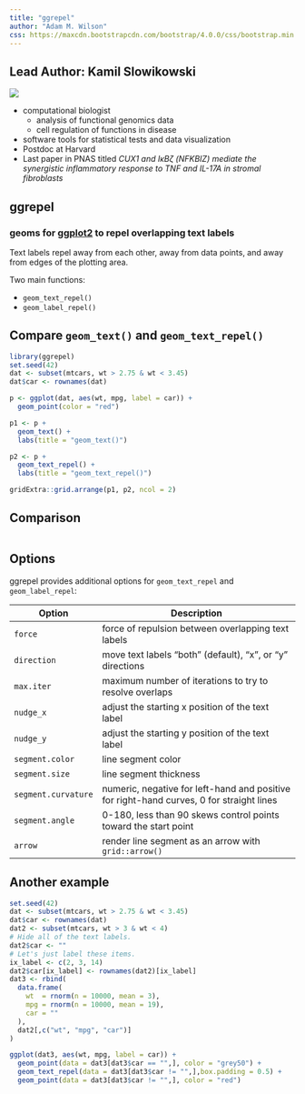 ```yaml
---
title: "ggrepel"
author: "Adam M. Wilson"
css: https://maxcdn.bootstrapcdn.com/bootstrap/4.0.0/css/bootstrap.min.css
---
```


## Lead Author: Kamil Slowikowski 

![](slowkow_2018.jpg)

* computational biologist
   * analysis of functional genomics data 
   * cell regulation of functions in disease 
* software tools for statistical tests and data visualization
* Postdoc at Harvard
* Last paper in PNAS titled _CUX1 and IκBζ (NFKBIZ) mediate the synergistic inflammatory response to TNF and IL-17A in stromal fibroblasts_

## ggrepel

### geoms for [ggplot2] to repel overlapping text labels

[ggplot2]: http://ggplot2.tidyverse.org/

Text labels repel away from each other, away from data points, and away
from edges of the plotting area.

Two main functions:

* `geom_text_repel()`
* `geom_label_repel()`


## Compare `geom_text()` and `geom_text_repel()`

```r
library(ggrepel)
set.seed(42)
dat <- subset(mtcars, wt > 2.75 & wt < 3.45)
dat$car <- rownames(dat)
```

```r
p <- ggplot(dat, aes(wt, mpg, label = car)) +
  geom_point(color = "red")

p1 <- p + 
  geom_text() + 
  labs(title = "geom_text()")

p2 <- p + 
  geom_text_repel() + 
  labs(title = "geom_text_repel()")

gridExtra::grid.arrange(p1, p2, ncol = 2)
```

## Comparison

```r
```

## Options

ggrepel provides additional options for `geom_text_repel` and `geom_label_repel`:

|Option          |  Description
|--------------- |  ------------------------------------------------
|`force`         |  force of repulsion between overlapping text labels
|`direction`     |  move text labels "both" (default), "x", or "y" directions
|`max.iter`      |  maximum number of iterations to try to resolve overlaps
|`nudge_x`       | adjust the starting x position of the text label
|`nudge_y`       |  adjust the starting y position of the text label
|`segment.color` | line segment color
|`segment.size`  | line segment thickness
|`segment.curvature` | numeric, negative for left-hand and positive for right-hand curves, 0 for straight lines
|`segment.angle` | 0-180, less than 90 skews control points toward the start point
|`arrow`         |  render line segment as an arrow with `grid::arrow()`

## Another example

```R
set.seed(42)
dat <- subset(mtcars, wt > 2.75 & wt < 3.45)
dat$car <- rownames(dat)
dat2 <- subset(mtcars, wt > 3 & wt < 4)
# Hide all of the text labels.
dat2$car <- ""
# Let's just label these items.
ix_label <- c(2, 3, 14)
dat2$car[ix_label] <- rownames(dat2)[ix_label]
dat3 <- rbind(
  data.frame(
    wt  = rnorm(n = 10000, mean = 3),
    mpg = rnorm(n = 10000, mean = 19),
    car = ""
  ),
  dat2[,c("wt", "mpg", "car")]
)

ggplot(dat3, aes(wt, mpg, label = car)) +
  geom_point(data = dat3[dat3$car == "",], color = "grey50") +
  geom_text_repel(data = dat3[dat3$car != "",],box.padding = 0.5) +
  geom_point(data = dat3[dat3$car != "",], color = "red")
```
